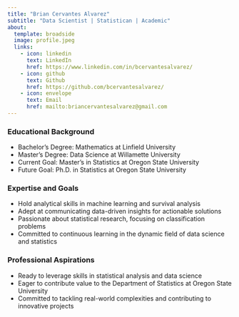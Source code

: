 ```yaml
---
title: "Brian Cervantes Alvarez"
subtitle: "Data Scientist | Statistican | Academic"
about:
  template: broadside
  image: profile.jpeg
  links:
    - icon: linkedin
      text: LinkedIn
      href: https://www.linkedin.com/in/bcervantesalvarez/
    - icon: github
      text: Github
      href: https://github.com/bcervantesalvarez/
    - icon: envelope
      text: Email
      href: mailto:briancervantesalvarez@gmail.com
---
```


### Educational Background

-   Bachelor's Degree: Mathematics at Linfield University
-   Master's Degree: Data Science at Willamette University
-   Current Goal: Master's in Statistics at Oregon State University
-   Future Goal: Ph.D. in Statistics at Oregon State University

### Expertise and Goals

-   Hold analytical skills in machine learning and survival analysis
-   Adept at communicating data-driven insights for actionable solutions
-   Passionate about statistical research, focusing on classification problems
-   Committed to continuous learning in the dynamic field of data science and statistics

### Professional Aspirations

-   Ready to leverage skills in statistical analysis and data science
-   Eager to contribute value to the Department of Statistics at Oregon State University
-   Committed to tackling real-world complexities and contributing to innovative projects
